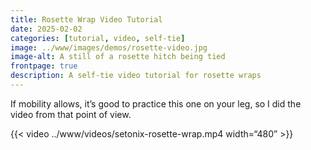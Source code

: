 ```yaml
---
title: Rosette Wrap Video Tutorial
date: 2025-02-02
categories: [tutorial, video, self-tie]
image: ../www/images/demos/rosette-video.jpg
image-alt: A still of a rosette hitch being tied
frontpage: true
description: A self-tie video tutorial for rosette wraps
---
```


If mobility allows, it's good to practice this one on your leg, so I did the video from that point of view.

{{< video ../www/videos/setonix-rosette-wrap.mp4 width="480" >}}

